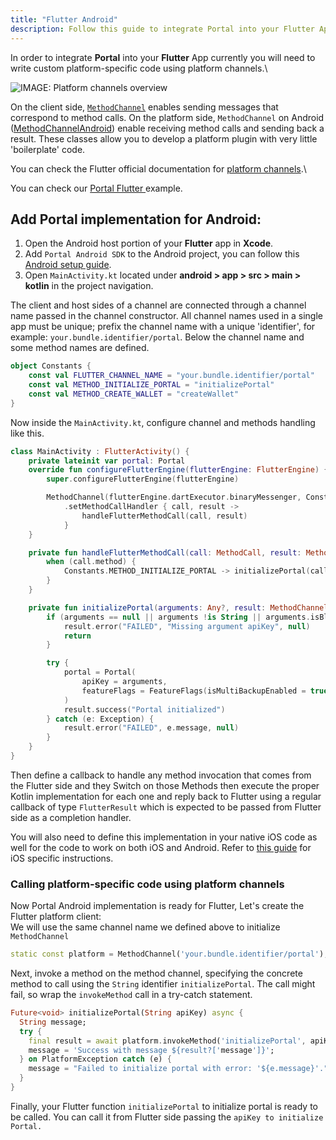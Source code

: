 ```yaml
---
title: "Flutter Android"
description: Follow this guide to integrate Portal into your Flutter App.
---
```


In order to integrate **Portal** into your **Flutter** App currently you will need to write custom platform-specific code using platform channels.\

![IMAGE: Platform channels overview](../../.gitbook/assets/PlatformChannels.png)

On the client side, [`MethodChannel`](https://api.flutter.dev/flutter/services/MethodChannel-class.html?_gl=1*4sycbc*_ga*MTE0MjAwMDc0MS4xNzI2MDk0ODMw*_ga_04YGWK0175*MTcyNjE2NTI2Ny4yLjEuMTcyNjE2NTQ3NS4wLjAuMA..) enables sending messages that correspond to method calls. On the platform side, `MethodChannel` on Android ([MethodChannelAndroid](https://api.flutter.dev/javadoc/io/flutter/plugin/common/MethodChannel.html?_gl=1*wlfjam*_ga*MTE0MjAwMDc0MS4xNzI2MDk0ODMw*_ga_04YGWK0175*MTcyNjIzODQ5NC4zLjAuMTcyNjIzODQ5NC4wLjAuMA..)) enable receiving method calls and sending back a result. These classes allow you to develop a platform plugin with very little 'boilerplate' code.

You can check the Flutter official documentation for [platform channels](https://docs.flutter.dev/platform-integration/platform-channels).\

You can check our [Portal Flutter ](https://github.com/portal-hq/portal_flutter)example.

## Add Portal implementation for Android:

1. Open the Android host portion of your **Flutter** app in **Xcode**.
2. Add `Portal Android SDK` to the Android project, you can follow this [Android setup guide](https://docs.portalhq.io/guides/android).
3. Open `MainActivity.kt` located under **android > app > src > main > kotlin** in the project navigation.

The client and host sides of a channel are connected through a channel name passed in the channel constructor. All channel names used in a single app must be unique; prefix the channel name with a unique 'identifier', for example: `your.bundle.identifier/portal`. Below the channel name and some method names are defined.

```kotlin
object Constants {
    const val FLUTTER_CHANNEL_NAME = "your.bundle.identifier/portal"
    const val METHOD_INITIALIZE_PORTAL = "initializePortal"
    const val METHOD_CREATE_WALLET = "createWallet"
}
```

Now inside the `MainActivity.kt`, configure channel and methods handling like this.

```kotlin
class MainActivity : FlutterActivity() {
    private lateinit var portal: Portal
    override fun configureFlutterEngine(flutterEngine: FlutterEngine) {
        super.configureFlutterEngine(flutterEngine)

        MethodChannel(flutterEngine.dartExecutor.binaryMessenger, Constants.FLUTTER_CHANNEL_NAME)
            .setMethodCallHandler { call, result ->
                handleFlutterMethodCall(call, result)
            }
    }

    private fun handleFlutterMethodCall(call: MethodCall, result: MethodChannel.Result) {
        when (call.method) {
            Constants.METHOD_INITIALIZE_PORTAL -> initializePortal(call.arguments, result)
        }
    }

    private fun initializePortal(arguments: Any?, result: MethodChannel.Result) {
        if (arguments == null || arguments !is String || arguments.isBlank()) {
            result.error("FAILED", "Missing argument apiKey", null)
            return
        }

        try {
            portal = Portal(
                apiKey = arguments,
                featureFlags = FeatureFlags(isMultiBackupEnabled = true)
            )
            result.success("Portal initialized")
        } catch (e: Exception) {
            result.error("FAILED", e.message, null)
        }
    }
}
```

Then define a callback to handle any method invocation that comes from the Flutter side and they Switch on those Methods then execute the proper Kotlin implementation for each one and reply back to Flutter using a regular callback of type `FlutterResult` which is expected to be passed from Flutter side as a completion handler.

You will also need to define this implementation in your native iOS code as well for the code to work on both iOS and Android. Refer to [this guide](https://docs.portalhq.io/resources/flutter-ios) for iOS specific instructions.

### Calling platform-specific code using platform channels <a href="#example" id="example"></a>

Now Portal Android implementation is ready for Flutter, Let's create the Flutter platform client:\
We will use the same channel name we defined above to initialize `MethodChannel`

```dart
static const platform = MethodChannel('your.bundle.identifier/portal');
```

Next, invoke a method on the method channel, specifying the concrete method to call using the `String` identifier `initializePortal`. The call might fail, so wrap the `invokeMethod` call in a try-catch statement.

```dart
Future<void> initializePortal(String apiKey) async {
  String message;
  try {
    final result = await platform.invokeMethod('initializePortal', apiKey);
    message = 'Success with message ${result?['message']}';
  } on PlatformException catch (e) {
    message = "Failed to initialize portal with error: '${e.message}'.";
  }
}
```

Finally, your Flutter function `initializePortal` to initialize portal is ready to be called. You can call it from Flutter side passing the `apiKey to initialize Portal.`
